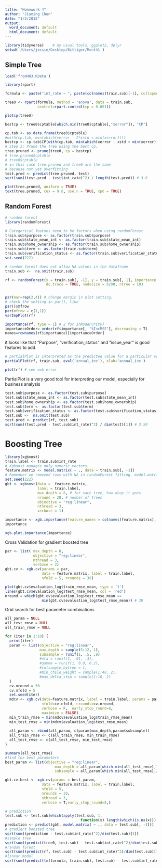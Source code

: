 ```yaml
---
title: "Homework 4"
author: "Jiaming Chen"
date: "1/5/2018"
output:
  word_document: default
  html_document: default
---
```


```r
library(tidyverse)    # my usual tools, ggplot2, dplyr
setwd('/Users/jessie/Desktop/Bittiger/Month1')
```

## Simple Tree


```r
load('fromHW3.RData')
```


```r
library(rpart)

formula <- paste("int_rate ~ ", paste(colnames(train.sub)[-1], collapse = " + "))

tree0 <- rpart(formula, method = 'anova', data = train.sub, 
               control=rpart.control(cp = 0.001))

plotcp(tree0)

bestcp <- tree0$cptable[which.min(tree0$cptable[,"xerror"]), "CP"]

cp.tab <- as.data.frame(tree0$cptable)
#with(cp.tab, min(which(xerror - 2*xstd < min(xerror))))
bestcp <- cp.tab$CP[with(cp.tab, min(which(xerror - xstd < min(xerror))))]
# Step 3: Prune the tree using the best cp.
tree.pruned <- prune(tree0, cp = bestcp)
# tree.pruned$cptable
# tree0$cptable
# in this case tree.pruned and tree0 are the same
# because not yet overfitting
test.pred <- predict(tree.pruned, test)
sqrt(sum((test.pred - test$int_rate)^2) / length(test.pred)) # 3.6

plot(tree.pruned, uniform = TRUE) 
text(tree.pruned, cex = 0.8, use.n = TRUE, xpd = TRUE) 
```
## Random Forest

```r
# random forest
library(randomForest)

# Categorical featues need to be factors when using randomForest
train.sub$purpose <- as.factor(train.sub$purpose)
train.sub$state_mean_int <- as.factor(train.sub$state_mean_int)
train.sub$home_ownership <- as.factor(train.sub$home_ownership)
train.sub$term <- as.factor(train.sub$term)
train.sub$verification_status <- as.factor(train.sub$verification_status)
set.seed(222)
```

```r
# random forest does not allow NA values in the dataframe
train.sub <-  na.omit(train.sub)

rf <- randomForest(x = train.sub[, -1], y = train.sub[, 1], importance = TRUE,
                   do.trace = TRUE, nodesize = 6200, ntree = 10)


par(mar=rep(2,4)) # change margin in plot setting.
# check the setting in par(), like 
par()$mfrow
par(mfrow = c(1,1))
varImpPlot(rf)

importance(rf, type = 1) # 2 for InNodePurity)
importanceOrder= order(rf$importance[, "%IncMSE"], decreasing = T)
names=rownames(rf$importance)[importanceOrder]

```
it looks like that "Purpose", "verification_status" and "issue_year" is good features to add.

```r
# partialPlot is interpreted as the predicted value for a particular value of an explanatory variable
partialPlot(rf, train.sub, eval('annual_inc'), xlab='annual_inc')

plot(rf) # see oob error
```

PartialPlot is a very good tool for interpreting our model, especially for business analysis

```r
test.sub$purpose <- as.factor(test.sub$purpose)
test.sub$state_mean_int <- as.factor(test.sub$state_mean_int)
test.sub$home_ownership <- as.factor(test.sub$home_ownership)
test.sub$term <- as.factor(test.sub$term)
test.sub$verification_status <- as.factor(test.sub$verification_status)
test.sub <-  na.omit(test.sub)
test.pred <- predict(rf, test.sub)
sqrt(sum((test.pred - test.sub$int_rate)^2) / dim(test)[1]) # 3.50
```

# Boosting Tree

```r
library(xgboost) 
train.label <- train.sub$int_rate
# Xgboost manages only numeric vectors.
feature.matrix <- model.matrix( ~ ., data = train.sub[, -1]) 
# Remember we removed rows with NA in randomForest fitting. model.matrix will also remove rows with any NA.
set.seed(222)
gbt <- xgboost(data =  feature.matrix, 
               label = train.label, 
               max_depth = 8, # for each tree, how deep it goes
               nround = 20, # number of trees
               objective = "reg:linear",
               nthread = 3,
               verbose = 1)
```


```r
importance <- xgb.importance(feature_names = colnames(feature.matrix), model = gbt)
importance

xgb.plot.importance(importance)
```

Cross Validation for gradient boosted tree
```r
par <- list( max_depth = 8,
             objective = "reg:linear",
             nthread = 3,
             verbose = 2)
gbt.cv <- xgb.cv(params = par,
                 data = feature.matrix, label = train.label,
                 nfold = 5, nrounds = 30)

```


```r
plot(gbt.cv$evaluation_log$train_rmse_mean, type = 'l')
lines(gbt.cv$evaluation_log$test_rmse_mean, col = 'red')
nround = which(gbt.cv$evaluation_log$test_rmse_mean == 
                 min(gbt.cv$evaluation_log$test_rmse_mean)) # 30

```


Grid search for best parameter combinations
```r
all_param = NULL
all_test_rmse = NULL
all_train_rmse = NULL

for (iter in 1:10) {
  print(iter)
  param <- list(objective = "reg:linear",
                max_depth = sample(5:12, 1), 
                subsample = runif(1, .5, .9)
                #eta = runif(1, .01, .3),
                #gamma = runif(1, 0.0, 0.2),
                #colsample_bytree = 1,
                #min_child_weight = sample(1:40, 2),
                #max_delta_step = sample(1:10, 2)
  )
  cv.nround = 30
  cv.nfold = 5
  set.seed(iter)
  mdcv <- xgb.cv(data=feature.matrix, label = train.label, params = param, 
                 nfold=cv.nfold, nrounds=cv.nround,
                 verbose = F,  early_stop_round=8, 
                 maximize = FALSE)
  min_train_rmse = min(mdcv$evaluation_log$train_rmse_mean)
  min_test_rmse = min(mdcv$evaluation_log$test_rmse_mean)
  
  all_param <- rbind(all_param, c(param$max_depth,param$subsample))
  all_train_rmse <- c(all_train_rmse, min_train_rmse)
  all_test_rmse <- c(all_test_rmse, min_test_rmse)
}

```

```r
summary(all_test_rmse)
#find the best parameters
best_param <- list(objective = "reg:linear",
                       max_depth = all_param[which.min(all_test_rmse),1],
                       subsample = all_param[which.min(all_test_rmse),2])

gbt.cv.best <- xgb.cv(params = best_param,
                 data = feature.matrix, label = train.label,
                 nfold = 5,
                 nrounds = 30,
                 nthread = 3,
                 verbose = T,early_stop_round=8,)


```

```r
# prediction
test.sub <- test.sub[which(apply(test.sub, 1, 
                                   function(x) length(which(is.na(x))) == 0)), ]
prediction <- predict(gbt, model.matrix( ~ ., data = test.sub[, -1]))
# gradient boosted tree
sqrt(sum((prediction - test.sub$int_rate)^2)/dim(test.sub)[1])
#simple tree
sqrt(sum((predict(tree0, test.sub) - test.sub$int_rate)^2)/dim(test.sub)[1])
#random forest
sqrt(sum((predict(rf, test.sub) - test.sub$int_rate)^2)/dim(test.sub)[1])
#linear model
sqrt(sum((predict(lm(formula, train.sub), test.sub) - test.sub$int_rate)^2)/dim(test.sub)[1])
```
